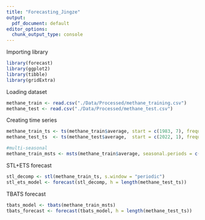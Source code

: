 ```yaml
---
title: "Forecasting_Jingze"
output: 
  pdf_document: default
editor_options: 
  chunk_output_type: console
---
```


Importing library

```r
library(forecast)
library(ggplot2)
library(tibble)
library(gridExtra)
```


Loading dataset 

```r
methane_train <- read.csv("./Data/Processed/methane_training.csv")
methane_test <- read.csv("./Data/Processed/methane_test.csv")
```

Creating time series

```r
methane_train_ts <- ts(methane_train$average, start = c(1983, 7), frequency = 12)
methane_test_ts  <- ts(methane_test$average,  start = c(2022, 1), frequency = 12)

#multi-seasonal 
methane_train_msts <- msts(methane_train$average, seasonal.periods = c(4, 12), start = c(1983, 7))
```

STL+ETS forecast

```r
stl_decomp <- stl(methane_train_ts, s.window = "periodic")
stl_ets_model <- forecast(stl_decomp, h = length(methane_test_ts))
```

TBATS forecast

```r
tbats_model <- tbats(methane_train_msts)
tbats_forecast <- forecast(tbats_model, h = length(methane_test_ts))
```

